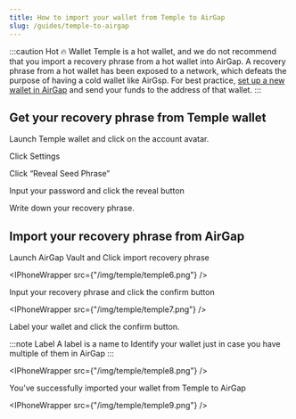 ```yaml
---
title: How to import your wallet from Temple to AirGap
slug: /guides/temple-to-airgap
---
```



:::caution Hot 🔥 Wallet
Temple is a hot wallet, and we do not recommend that you import a recovery phrase from a hot wallet into AirGap. A recovery phrase from a hot wallet has been exposed to a network, which defeats the purpose of having a cold wallet like AirGsp.
For best practice, [set up a new wallet in AirGap](https://support.airgap.it/guides/step-by-step-guide) and send your funds to the address of that wallet.
:::

## Get your recovery phrase from Temple wallet

Launch Temple wallet and click on the account avatar.

<BrowserWindow url="">
<DynamicImage
  src="/img/temple/temple1.png"
  alt="MetaMask Add To Chrome"
/>
</BrowserWindow>

Click Settings

<BrowserWindow url="extension://temple">
<DynamicImage
  src="/img/temple/temple2.png"
  alt="MetaMask Add To Chrome"
/>
</BrowserWindow>

Click “Reveal Seed Phrase”

<BrowserWindow url="">
<DynamicImage
  src="/img/temple/temple3.png"
  alt="MetaMask Add To Chrome"
/>
</BrowserWindow>

Input your password and click the reveal button

<BrowserWindow url="">
<DynamicImage
  src="/img/temple/temple4.png"
  alt="MetaMask Add To Chrome"
/>
</BrowserWindow>

Write down your recovery phrase.

<BrowserWindow url="">
<DynamicImage
  src="/img/temple/temple5.png"
  alt="MetaMask Add To Chrome"
/>
</BrowserWindow>

## Import your recovery phrase from AirGap

Launch AirGap Vault and Click import recovery phrase

<IPhoneWrapper src={"/img/temple/temple6.png"} />

Input your recovery phrase and click the confirm button

<IPhoneWrapper src={"/img/temple/temple7.png"} />

Label your wallet and click the confirm button.

:::note Label
A label is a name to Identify your wallet just in case you have multiple of them in AirGap
:::

<IPhoneWrapper src={"/img/temple/temple8.png"} />

You’ve successfully imported your wallet from Temple to AirGap

<IPhoneWrapper src={"/img/temple/temple9.png"} />
